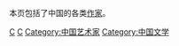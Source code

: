 {{Catnav|頁面分類|各種主題的頁面分類|按國家分類|各國人物|各國作家}}
{{Catnav|頁面分類|人物|職業|各职业中国人}}
{{Catnav|頁面分類|人物|各國人物|各國作家}}
{{Catnav|頁面分類|人物|各國人物|中国人|各职业中国人}}
本页包括了中国的各类[[作家|作家]]。
{{CategoryTOC}}
{{Commons category|Writers from China}}

[[Category:各國作家|C]]
[[Category:亞洲作家|C]]
[[Category:中国艺术家|Category:中国艺术家]]
[[Category:中国文学|Category:中国文学]]